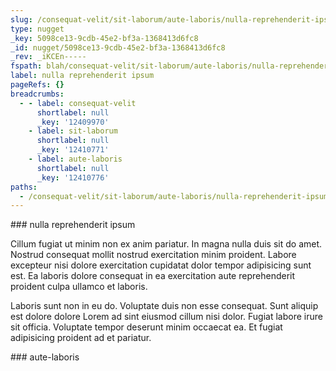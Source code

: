 ```yaml
---
slug: /consequat-velit/sit-laborum/aute-laboris/nulla-reprehenderit-ipsum
type: nugget
_key: 5098ce13-9cdb-45e2-bf3a-1368413d6fc8
_id: nugget/5098ce13-9cdb-45e2-bf3a-1368413d6fc8
_rev: _iKCEn-----
fspath: blah/consequat-velit/sit-laborum/aute-laboris/nulla-reprehenderit-ipsum.md
label: nulla reprehenderit ipsum
pageRefs: {}
breadcrumbs:
  - - label: consequat-velit
      shortlabel: null
      _key: '12409970'
    - label: sit-laborum
      shortlabel: null
      _key: '12410771'
    - label: aute-laboris
      shortlabel: null
      _key: '12410776'
paths:
  - /consequat-velit/sit-laborum/aute-laboris/nulla-reprehenderit-ipsum
---
```


<NuggetArea>
<Nugget slug="/consequat-velit/sit-laborum/aute-laboris/nulla-reprehenderit-ipsum" type="nugget" _key="5098ce13-9cdb-45e2-bf3a-1368413d6fc8" _id="nugget/5098ce13-9cdb-45e2-bf3a-1368413d6fc8" _rev="_iKCEn-----" fspath="blah/consequat-velit/sit-laborum/aute-laboris/nulla-reprehenderit-ipsum.md" label="nulla reprehenderit ipsum" paths="/consequat-velit/sit-laborum/aute-laboris/nulla-reprehenderit-ipsum">
<NuggetBody>
### nulla reprehenderit ipsum

Cillum fugiat ut minim non ex anim pariatur. In magna nulla duis sit do amet. Nostrud consequat mollit nostrud exercitation minim proident. Labore excepteur nisi dolore exercitation cupidatat dolor tempor adipisicing sunt est. Ea laboris dolore consequat in ea exercitation aute reprehenderit proident culpa ullamco et laboris.

Laboris sunt non in eu do. Voluptate duis non esse consequat. Sunt aliquip est dolore dolore Lorem ad sint eiusmod cillum nisi dolor. Fugiat labore irure sit officia. Voluptate tempor deserunt minim occaecat ea. Et fugiat adipisicing proident ad et pariatur.

</NuggetBody>
<Breadcrumbs>
<Crumbs>
<Crumb _key="12409970" label="consequat-velit" /><Crumb _key="12410771" label="sit-laborum" /><Crumb _key="12410776" label="aute-laboris" />
</Crumbs>
</Breadcrumbs>
</Nugget>

<NuggetsInbound>
</NuggetsInbound>
<NuggetsOutbound>
</NuggetsOutbound>
</NuggetArea>
<PassagesInbound>
<Passage direction="inbound" type="passage" _key="12410776" _id="passage/12410776" _rev="_iKCEm96--A" label="aute-laboris" passage="aute-laboris" fspath="blah/consequat-velit/sit-laborum/aute-laboris" paths="/consequat-velit/sit-laborum/aute-laboris" slug="/consequat-velit/sit-laborum/aute-laboris">
<NuggetBody>
### aute-laboris

</NuggetBody>
<Breadcrumbs>
<Crumbs>
<Crumb _key="12409970" label="consequat-velit" /><Crumb _key="12410771" label="sit-laborum" />
</Crumbs>
</Breadcrumbs>
</Passage>

</PassagesInbound>
<PassagesOutbound>
</PassagesOutbound>